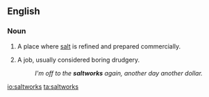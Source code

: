 ==English==
{{wikipedia}}

===Noun===
{{en-plural noun}}

# {{context|pluralonly|lang=en}} A place where [[salt]] is refined and prepared commercially.
# {{context|figuratively|pluralonly|lang=en}} A job, usually considered boring drudgery.
#: ''I'm off to the '''saltworks''' again, another day another dollar.''

[[io:saltworks]]
[[ta:saltworks]]